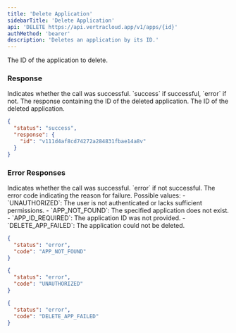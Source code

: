 ```yaml
---
title: 'Delete Application'
sidebarTitle: 'Delete Application'
api: 'DELETE https://api.vertracloud.app/v1/apps/{id}'
authMethod: 'bearer'
description: 'Deletes an application by its ID.'
---
```


<ParamField path="id" type="string" required>
  The ID of the application to delete.
</ParamField>

### Response

<ResponseField name="status" type="string">
  Indicates whether the call was successful. `success` if successful, `error` if not.
</ResponseField>

<ResponseField name="response" type="object">
  The response containing the ID of the deleted application.

  <Expandable title="Toggle object">

  <ResponseField name="id" type="string">
    The ID of the deleted application.
  </ResponseField>

  </Expandable>
</ResponseField>

<ResponseExample>

```json Response
{
  "status": "success",
  "response": {
    "id": "v111d4af8cd74272a284831fbae14a8v"
  }
}
```

</ResponseExample>

### Error Responses

<ResponseField name="status" type="string">
  Indicates whether the call was successful. `error` if not successful.
</ResponseField>

<ResponseField name="code" type="string">
  The error code indicating the reason for failure. Possible values:
  - `UNAUTHORIZED`: The user is not authenticated or lacks sufficient permissions.
  - `APP_NOT_FOUND`: The specified application does not exist.
  - `APP_ID_REQUIRED`: The application ID was not provided.
  - `DELETE_APP_FAILED`: The application could not be deleted.
</ResponseField>

<ResponseExample>

```json Error Response (404)
{
  "status": "error",
  "code": "APP_NOT_FOUND"
}
```

```json Error Response (403)
{
  "status": "error",
  "code": "UNAUTHORIZED"
}
```

```json Error Response (400)
{
  "status": "error",
  "code": "DELETE_APP_FAILED"
}
```

</ResponseExample>